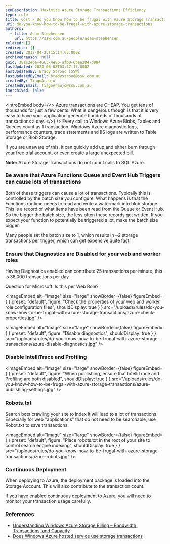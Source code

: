 ```yaml
---
seoDescription: Maximize Azure Storage Transactions Efficiency
type: rule
title: Cost - Do you know how to be frugal with Azure Storage Transactions?
uri: do-you-know-how-to-be-frugal-with-azure-storage-transactions
authors:
  - title: Adam Stephensen
    url: https://ssw.com.au/people/adam-stephensen
related: []
redirects: []
created: 2012-04-23T15:14:03.000Z
archivedreason: null
guid: 38ac2eba-4663-4e86-afb0-6bee2847d994
lastUpdated: 2024-06-08T03:27:17.000Z
lastUpdatedBy: Brady Stroud [SSW]
lastUpdatedByEmail: bradystroud@ssw.com.au
createdBy: TiagoAraujo
createdByEmail: TiagoAraujo@ssw.com.au
isArchived: false
---
```


<introEmbed
  body={<>
Azure transactions are CHEAP. You get tens of thousands for just a few cents. What is dangerous though is that it is very easy to have your application generate hundreds of thousands of transactions a day.
  </>}
/>
Every call to Windows Azure Blobs, Tables and Queues count as 1 transaction. Windows Azure diagnostic logs, performance counters, trace statements and IIS logs are written to Table Storage or Blob Storage.

If you are unaware of this, it can quickly add up and either burn through your free trial account, or even create a large unexpected bill.

**Note:** Azure Storage Transactions do not count calls to SQL Azure.

### Be aware that Azure Functions Queue and Event Hub Triggers can cause lots of transactions

Both of these triggers can cause a lot of transactions. Typically this is controlled by the batch size you configure. What happens is that the Functions runtime needs to read and write a watermark into blob storage. This is a record of what items have been read from the Queue or Event Hub. So the bigger the batch size, the less often these records get written. If you expect your function to potentially be triggered a lot, make the batch size bigger.

Many people set the batch size to 1, which results in ~2 storage transactions per trigger, which can get expensive quite fast.

### Ensure that Diagnostics are Disabled for your web and worker roles

Having Diagnostics enabled can contribute 25 transactions per minute, this is 36,000 transactions per day.

Question for Microsoft: Is this per Web Role?


<imageEmbed
  alt="Image"
  size="large"
  showBorder={false}
  figureEmbed={ {
    preset: "default",
    figure: "Check the properties of your web and worker role configuration files",
    shouldDisplay: true
  } }
  src="/uploads/rules/do-you-know-how-to-be-frugal-with-azure-storage-transactions/azure-check-properties.jpg"
/>



<imageEmbed
  alt="Image"
  size="large"
  showBorder={false}
  figureEmbed={ {
    preset: "default",
    figure: "Disable diagnostics",
    shouldDisplay: true
  } }
  src="/uploads/rules/do-you-know-how-to-be-frugal-with-azure-storage-transactions/azure-disable-diagnostics.jpg"
/>


### Disable IntelliTrace and Profiling


<imageEmbed
  alt="Image"
  size="large"
  showBorder={false}
  figureEmbed={ {
    preset: "default",
    figure: "When publishing, ensure that IntelliTrace and Profiling are both disabled",
    shouldDisplay: true
  } }
  src="/uploads/rules/do-you-know-how-to-be-frugal-with-azure-storage-transactions/azure-publishing-settings.jpg"
/>


### Robots.txt

Search bots crawling your site to index it will lead to a lot of transactions. Especially for web "applications" that do not need to be searchable, use Robot.txt to save transactions.

<imageEmbed
  alt="Image"
  size="large"
  showBorder={false}
  figureEmbed={ {
    preset: "default",
    figure: "Place robots.txt in the root of your site to control search engine indexing",
    shouldDisplay: true
  } }
  src="/uploads/rules/do-you-know-how-to-be-frugal-with-azure-storage-transactions/azure-robots.jpg"
/>


### Continuous Deployment

When deploying to Azure, the deployment package is loaded into the Storage Account. This will also contribute to the transaction count.

If you have enabled continuous deployment to Azure, you will need to monitor your transaction usage carefully.

### References

- [Understanding Windows Azure Storage Billing – Bandwidth, Transactions, and Capacity](https://technet2.github.io/Wiki/blogs/windowsazurestorage/understanding-windows-azure-storage-billing-bandwidth-transactions-and-capacity.html)
- [Does Windows Azure hosted service use storage transactions](https://serverfault.com/questions/363803/does-windows-azure-hosted-service-use-storage-transactions)
